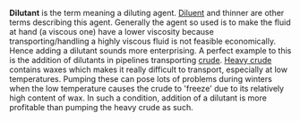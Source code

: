 
'''Dilutant''' is the term meaning a diluting agent. [[Diluent]] and thinner are other terms describing this agent. Generally the agent so used is to make the fluid at hand (a viscous one) have a lower viscosity because transporting/handling a highly viscous fluid is not feasible economically.  Hence adding a dilutant sounds more enterprising.  A perfect example to this is the addition of dilutants in pipelines transporting [[petroleum|crude]].  [[Heavy crude]] contains waxes which makes it really difficult to transport, especially at low temperatures.  Pumping these can pose lots of problems during winters when the low temperature causes the crude to 'freeze' due to its relatively high content of wax.  In such a condition, addition of a dilutant is more profitable than pumping the heavy crude as such.